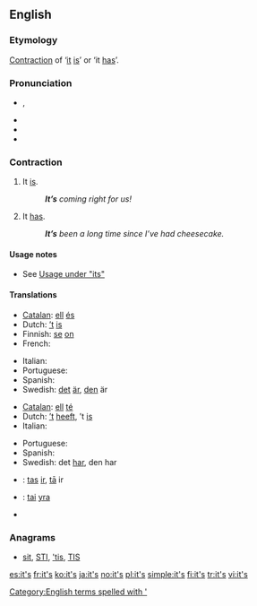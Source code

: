 ==English==

===Etymology===
[[contraction|Contraction]] of ‘[[it]] [[is]]’ or ‘it [[has]]’.

===Pronunciation===
* {{IPA|/ɪts/}}, {{SAMPA|/Its/}}
* {{audio|en-us-it's.ogg|Audio (US)}}
* {{rhymes|ɪts}}
* {{homophones|its}}

===Contraction===
{{en-cont}}

# It [[is]].
#: '''''It’s''' coming right for us!''
# It [[has]].
#: '''''It’s''' been a long time since I’ve had cheesecake.''

====Usage notes====
* See [[its#Usage notes|Usage under "its"]]

====Translations====
{{trans-top|it is}}
* [[Catalan]]: [[ell]] [[és]]
* Dutch: [[’t]] [[is]]
* Finnish: [[se]] [[on]]
* French: {{t-|fr|c'est}}
{{trans-mid}}
* Italian: {{t+|it|è}}
* Portuguese: {{t+|pt|é}}
* Spanish: {{t-|es|es}}
* Swedish: [[det]] [[är]], [[den]] är
{{trans-bottom}}

{{trans-top|it has}}
* [[Catalan]]: [[ell]] [[té]]
* Dutch: [[’t]] [[heeft]], ’t [[is]]
* Italian: {{t+|it|ha}}
{{trans-mid}}
* Portuguese: {{t|pt|tem}}
* Spanish: {{t+|es|ha}}
* Swedish: det [[har]], den har
{{trans-bottom}}

{{checktrans-top}}
* {{ttbc|Latvian}}: [[tas]] [[ir]], [[tā]] ir
* {{ttbc|Lithuanian}}: [[tai]] [[yra]]
{{trans-mid}}
* {{ttbc|Swedish}}
{{trans-bottom}}

===Anagrams===
* {{alphagram|[[IST#English|IST]]}} [[sit#English|sit]], [[STI#English|STI]], [['tis#English|'tis]], [[TIS#English|TIS]]

[[Category:English terms spelled with ']]

[[es:it's]]
[[fr:it's]]
[[ko:it's]]
[[ja:it's]]
[[no:it's]]
[[pl:it's]]
[[simple:it's]]
[[fi:it's]]
[[tr:it's]]
[[vi:it's]]